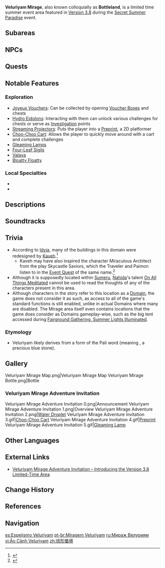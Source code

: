 {{Location Infobox
|image        = <gallery>
Veluriyam Mirage.png|In-Game
Veluriyam Mirage Emblem Night.png|Emblem
</gallery>
|type         = Area
|map          = Veluriyam Mirage
|event        = Secret Summer Paradise
}}
'''Veluriyam Mirage''', also known colloquially as '''Bottleland''', is a limited time summer event area featured in [[Version 3.8]] during the [[Secret Summer Paradise]] event.

==Subareas==
{{Locations by Category Table|type=Subareas}}

==NPCs==
{{NPCs by Region List}}

==Quests==
{{Quests by Category List|not=|heo=1}}

==Notable Features==
===Exploration===
* [[Joyeux Voucher]]s: Can be collected by opening [[Voucher Box]]es and chests
* [[Hydro Eidolon]]s: Interacting with them can unlock various challenges for chests or serve as [[Investigation]] points
* [[Streaming Projector]]s: Puts the player into a [[Preprint]], a 2D platformer
* [[Choo-Choo Cart]]: Allows the player to quickly move around with a cart and complete challenges
* [[Gleaming Lamp]]s
* [[Four-Leaf Sigil]]s
* [[Valaya]]
* [[Bloatty Floatty]]

===Local Specialties===
* {{Item|Nilotpala Lotus}}
* {{Item|Kalpalata Lotus}}

==Descriptions==
{{Description|A Domain hidden within a wondrous bottle. It is a beautiful and quiet place, and various special Hydro life-forms dwell within it...|[[Loading Screen]], Veluriyam Mirage}}
{{Description|This is a story that takes place within the confines of a little glass bottle. Rumor tells of a mysterious domain in the center of the desert, and it is said that those who enter shall be granted their heart's desire.<br><br>But who is to say whether there is any truth in this? Who knows if the fervor of countless travelers, filling this world inside a bottle to the very brim, is nothing but a mirage?|[https://genshin.hoyoverse.com/en/news/detail/112174 "Secret Summer Paradise" Version 3.8 Update Details]}}

==Soundtracks==
{{Soundtracks by Category Table|type=location}}

==Trivia==
* According to [[Idyia]], many of the buildings in this domain were redesigned by [[Kaveh]].<ref>{{Ref/Quest|Glaze Domain, Multum in Parvo}}</ref>
** Kaveh may have also inspired the character Miraculous Architect from the play Skycastle Saviors, which the Traveler and Paimon listen to in the [[Event Quest]] of the same name.<ref>{{Ref/Quest|Skycastle Saviors}}</ref>
* Although it is supposedly located within [[Sumeru]], [[Nahida]]'s talent [[On All Things Meditated]] cannot be used to read the thoughts of any of the characters present in this area.
* Although characters in the story refer to this location as a [[Domain]], the game does not consider it as such, as access to all of the game's standard functions is still enabled, unlike in actual Domains where many are disabled. The Mirage area itself even contains locations that the game does consider as Domains gameplay-wise, such as the big tent accessed during [[Fairground Gathering, Summer Lights Illuminated]].

===Etymology===
* Veluriyam likely derives from a form of the Pali word ''{{wt|veḷuriya}}'' (meaning {{w|lapis lazuli}}, a precious blue stone).

==Gallery==
<gallery>
Veluriyam Mirage Map.png|Veluriyam Mirage Map
Veluriyam Mirage Bottle.png|Bottle
</gallery>

===Veluriyam Mirage Adventure Invitation===
<gallery>
Veluriyam Mirage Adventure Invitation 0.png|Announcement
Veluriyam Mirage Adventure Invitation 1.png|Overview
Veluriyam Mirage Adventure Invitation 2.png|[[Water Droplet]]
Veluriyam Mirage Adventure Invitation 3.gif|[[Choo-Choo Cart]]
Veluriyam Mirage Adventure Invitation 4.gif|[[Preprint]]
Veluriyam Mirage Adventure Invitation 5.gif|[[Gleaming Lamp]]
</gallery>

==Other Languages==
{{Other Languages
|en      = Veluriyam Mirage
|zhs     = 琉形蜃境
|zhs_rm  = Liúxíng Shènjìng
|zht     = 琉形蜃境
|zht_rm  = Liúxíng Shènjìng
|zh_tl   = 
|ja      = ヴェルーリヤ・ミラージュ
|ja_rm   = Veruuriya Miraaju
|ko      = 유리빛 신기루
|ko_tl   = Glazed Mirage
|es      = Espejismo Veluriyam
|es_tl   = Veluriyam Mirage
|fr      = Mirage de veluriyam
|fr_tl   = Veluriyam Mirage
|ru      = Мираж Велуриям
|ru_tl   = Veluriyam Mirage
|th      = แดนมายากระจกเงา
|th_rm   = 
|th_tl   = 
|vi      = Ảo Cảnh Veluriyam
|vi_tl   = 
|de      = Veluriyam-Mirage
|de_tl   = Veluriyam Mirage
|id      = Veluriyam Mirage
|pt      = Miragem Veluriyam
|pt_tl   = 
|tr      = Veluriyam Serabı
|tr_tl   = Veluriyam Mirage
|it      = Miraggio di Veluriyam
|it_tl   = Veluriyam Mirage
}}

==External Links==
* [https://genshin.hoyoverse.com/en/news/detail/112146 Veluriyam Mirage Adventure Invitation – Introducing the Version 3.8 Limited-Time Area]

==Change History==
{{Change History|3.8}}

==References==
{{Reflist}}

==Navigation==
{{Area Navbox|time-limited}}

[[es:Espejismo Veluriyam]]
[[pt-br:Miragem Veluriyam]]
[[ru:Мираж Велуриям]]
[[vi:Ảo Cảnh Veluriyam]]
[[zh:琉形蜃境]]